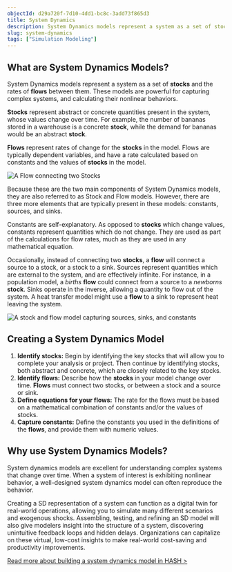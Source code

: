 ```yaml
---
objectId: d29a720f-7d10-4dd1-bc8c-3add73f865d3
title: System Dynamics
description: System Dynamics models represent a system as a set of stocks and the rates of flows between them.
slug: system-dynamics
tags: ["Simulation Modeling"]
---
```


## What are System Dynamics Models?

System Dynamics models represent a system as a set of **stocks** and the rates of **flows** between them. These models are powerful for capturing complex systems, and calculating their nonlinear behaviors.

**Stocks** represent abstract or concrete quantities present in the system, whose values change over time. For example, the number of bananas stored in a warehouse is a concrete **stock**, while the demand for bananas would be an abstract **stock**.

**Flows** represent rates of change for the **stocks** in the model. Flows are typically dependent variables, and have a rate calculated based on constants and the values of **stocks** in the model.

![A Flow connecting two Stocks](https://cdn-us1.hash.ai/site/simple_stock_flow.png)

Because these are the two main components of System Dynamics models, they are also referred to as Stock and Flow models. However, there are three more elements that are typically present in these models: constants, sources, and sinks.

Constants are self-explanatory. As opposed to **stocks** which change values, constants represent quantities which do not change. They are used as part of the calculations for flow rates, much as they are used in any mathematical equation.

Occasionally, instead of connecting two **stocks**, a **flow** will connect a source to a stock, or a stock to a sink. Sources represent quantities which are external to the system, and are effectively infinite. For instance, in a population model, a _births_ **flow** could connect from a source to a _newborns_ **stock**. Sinks operate in the inverse, allowing a quantity to flow out of the system. A heat transfer model might use a **flow** to a sink to represent heat leaving the system.

![A stock and flow model capturing sources, sinks, and constants](https://cdn-us1.hash.ai/site/stock_flow.png)

## Creating a System Dynamics Model

1. **Identify stocks:** Begin by identifying the key stocks that will allow you to complete your analysis or project. Then continue by identifying stocks, both abstract and concrete, which are closely related to the key stocks.
1. **Identify flows:** Describe how the **stocks** in your model change over time. **Flows** must connect two stocks, or between a stock and a source or sink.
1. **Define equations for your flows:** The rate for the flows must be based on a mathematical combination of constants and/or the values of stocks.
1. **Capture constants:** Define the constants you used in the definitions of the **flows**, and provide them with numeric values.

## Why use System Dynamics Models?

System dynamics models are excellent for understanding complex systems that change over time. When a system of interest is exhibiting nonlinear behavior, a well-designed system dynamics model can often reproduce the behavior.

Creating a SD representation of a system can function as a digital twin for real-world operations, allowing you to simulate many different scenarios and exogenous shocks. Assembling, testing, and refining an SD model will also give modelers insight into the structure of a system, discovering unintuitive feedback loops and hidden delays. Organizations can capitalize on these virtual, low-cost insights to make real-world cost-saving and productivity improvements.

[Read more about building a system dynamics model in HASH >](/blog/modeling-with-system-dynamics)
